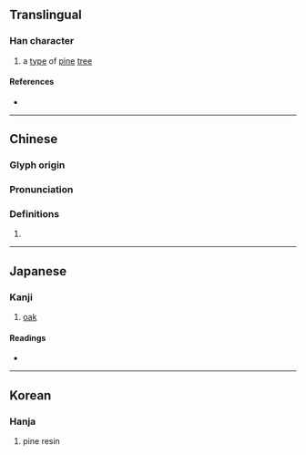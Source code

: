 {{character info/new}}
==Translingual==

===Han character===
{{Han char|rn=75|rad=木|as=13|sn=17|four=47952|canj=DNBQ|ids=⿰木解}}

# a [[type]] of [[pine]] [[tree]]

====References====
* {{Han ref|kx=0557.140|dkj=15679|dj=0946.200|hdz=21304.050|uh=6A9E|ud=27294|bh=ECFB|bd=60667}}

----

==Chinese==
{{zh-forms}}

===Glyph origin===
{{Han etym}}

===Pronunciation===
{{zh-pron
|m=jiě
|c=gaai2,haai5
|mc=y
|oc=y
|ma=
|cat=n
}}

===Definitions===
{{zh-hanzi}}

# {{rfdef|zh}}

----

==Japanese==

===Kanji===
{{ja-kanji|grade=|rs=木13}}

# [[oak]]

====Readings====
* {{ja-readings|on=かい,げ|kun=まつやに}}

----

==Korean==

===Hanja===
{{ko-hanja|hangeul=[[해]]|eumhun=|rv=hae|mr=hae|y=hay}}

# pine resin